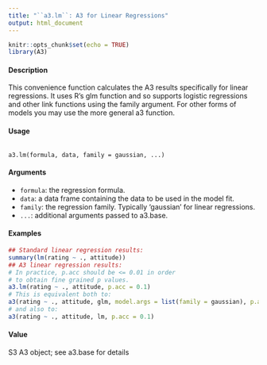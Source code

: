 ---
title: "``a3.lm``: A3 for Linear Regressions"
output: html_document
---

```{r setup, include=FALSE}
knitr::opts_chunk$set(echo = TRUE)
library(A3)
```


#### Description
This convenience function calculates the A3 results specifically for linear regressions. It uses R's glm function and so supports logistic regressions and other link functions using the family argument.
For other forms of models you may use the more general a3 function.

#### Usage 

<pre><code>
a3.lm(formula, data, family = gaussian, ...)
</code></pre>

#### Arguments 
* ``formula``: the regression formula.
* ``data``: a data frame containing the data to be used in the model fit.
* ``family``: the regression family. Typically 'gaussian' for linear regressions.
* ``...``: additional arguments  passed to a3.base.


#### Examples 
```{r}
## Standard linear regression results:
summary(lm(rating ~ ., attitude))
## A3 linear regression results:
# In practice, p.acc should be <= 0.01 in order
# to obtain fine grained p values.
a3.lm(rating ~ ., attitude, p.acc = 0.1)
# This is equivalent both to:
a3(rating ~ ., attitude, glm, model.args = list(family = gaussian), p.acc = 0.1)
# and also to:
a3(rating ~ ., attitude, lm, p.acc = 0.1)
```
#### Value
S3 A3 object; see a3.base for details